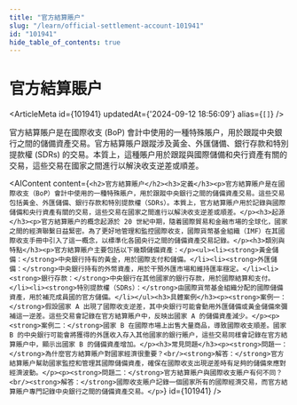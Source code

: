 ```yaml
---
title: "官方結算賬户"
slug: "/learn/official-settlement-account-101941"
id: "101941"
hide_table_of_contents: true
---
```



# 官方結算賬户

<ArticleMeta id={101941} updatedAt={'2024-09-12 18:56:09'} alias={`[]`} />
<div className='border-solid border-b border-t-0 my-4 border-[var(--ifm-color-gray-300)]' />

官方結算賬户是在國際收支 (BoP) 會計中使用的一種特殊賬户，用於跟蹤中央銀行之間的儲備資產交易。官方結算賬户跟蹤涉及黃金、外匯儲備、銀行存款和特別提款權 (SDRs) 的交易。本質上，這種賬户用於跟蹤與國際儲備和央行資產有關的交易，這些交易在國家之間進行以解決收支逆差或順差。

<AIContent content={`<h2>官方結算賬户</h2><h3>定義</h3><p>官方結算賬户是在國際收支（BoP）會計中使用的一種特殊賬户，用於跟蹤中央銀行之間的儲備資產交易。這些交易包括黃金、外匯儲備、銀行存款和特別提款權（SDRs）。本質上，官方結算賬户用於記錄與國際儲備和央行資產有關的交易，這些交易在國家之間進行以解決收支逆差或順差。</p><h3>起源</h3><p>官方結算賬户的概念起源於 20 世紀中期，隨着國際貿易和金融市場的全球化，國家之間的經濟聯繫日益緊密。為了更好地管理和監控國際收支，國際貨幣基金組織（IMF）在其國際收支手冊中引入了這一概念，以標準化各國央行之間的儲備資產交易記錄。</p><h3>類別與特點</h3><p>官方結算賬户主要包括以下幾類儲備資產：</p><ul><li><strong>黃金儲備：</strong>中央銀行持有的黃金，用於國際支付和儲備。</li><li><strong>外匯儲備：</strong>中央銀行持有的外幣資產，用於干預外匯市場和維持匯率穩定。</li><li><strong>銀行存款：</strong>中央銀行在其他國家的銀行存款，用於國際結算和支付。</li><li><strong>特別提款權（SDRs）：</strong>由國際貨幣基金組織分配的國際儲備資產，用於補充成員國的官方儲備。</li></ul><h3>具體案例</h3><p><strong>案例一：</strong>假設國家 A 出現了國際收支逆差，其中央銀行可能會動用外匯儲備或黃金儲備來彌補這一逆差。這些交易會記錄在官方結算賬户中，反映出國家 A 的儲備資產減少。</p><p><strong>案例二：</strong>國家 B 在國際市場上出售大量商品，導致國際收支順差。國家 B 的中央銀行可能會將獲得的外匯收入存入其他國家的銀行賬户，這些交易同樣會記錄在官方結算賬户中，顯示出國家 B 的儲備資產增加。</p><h3>常見問題</h3><p><strong>問題一：</strong>為什麼官方結算賬户對國家經濟很重要？<br/><strong>解答：</strong>官方結算賬户幫助國家監控和管理其國際儲備資產，確保在國際收支出現逆差時有足夠的儲備來應對經濟波動。</p><p><strong>問題二：</strong>官方結算賬户與國際收支賬户有何不同？<br/><strong>解答：</strong>國際收支賬户記錄一個國家所有的國際經濟交易，而官方結算賬户專門記錄中央銀行之間的儲備資產交易。</p>`} id={101941} />
